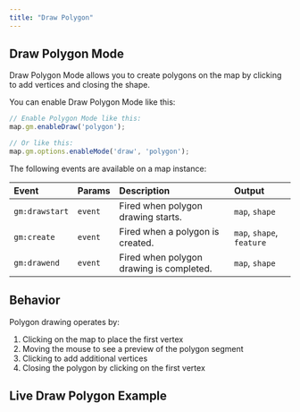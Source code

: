 ```yaml
---
title: "Draw Polygon"
---
```


## Draw Polygon Mode

Draw Polygon Mode allows you to create polygons on the map by clicking to add vertices and closing the shape.

You can enable Draw Polygon Mode like this:

```js
// Enable Polygon Mode like this:
map.gm.enableDraw('polygon');

// Or like this:
map.gm.options.enableMode('draw', 'polygon');
```

The following events are available on a map instance:

| Event           | Params | Description                                      | Output                    |
| :-------------- | :----- | :----------------------------------------------- |:--------------------------|
| `gm:drawstart`  | `event`| Fired when polygon drawing starts.               | `map`, `shape`            |
| `gm:create`     | `event`| Fired when a polygon is created.                 | `map`, `shape`, `feature` |
| `gm:drawend`    | `event`| Fired when polygon drawing is completed.         | `map`, `shape`            |

## Behavior

Polygon drawing operates by:
1. Clicking on the map to place the first vertex
2. Moving the mouse to see a preview of the polygon segment
3. Clicking to add additional vertices
4. Closing the polygon by clicking on the first vertex

## Live Draw Polygon Example

<BrowserOnlyGmMap
  gmOptions={drawPolygonOptions} />
